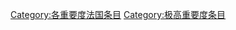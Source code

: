 {{catmore1|[[Wikipedia:法国专题|Wikipedia:法国专题]]}}
{{Articles by Importance|topic=法国|project=法国|format=toc}}
{{CategoryTOC}}
{{emptycat}}
[[Category:各重要度法国条目|Category:各重要度法国条目]]
[[Category:极高重要度条目|Category:极高重要度条目]]